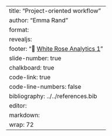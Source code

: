 ---
title: "Project-oriented workflow"
author: "Emma Rand"
format: 
  revealjs:
    footer: "🔗 [White Rose Analytics 1](https://3mmarand.github.io/wr-analytics-1)"
    slide-number: true
    chalkboard: true
    code-link: true
    code-line-numbers: false
bibliography: ../../references.bib
editor: 
  markdown: 
    wrap: 72
---